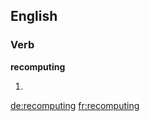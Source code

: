 ==English==

===Verb===
'''recomputing'''

# {{third-person singular of|recompute}}

[[de:recomputing]]
[[fr:recomputing]]